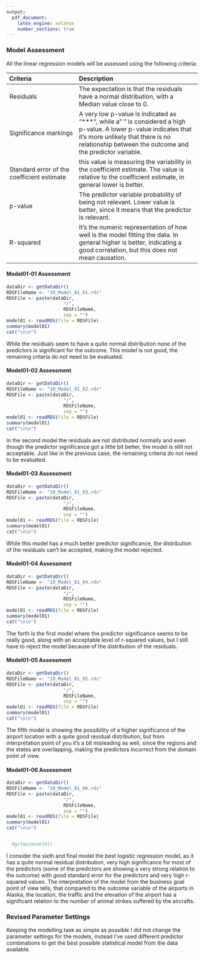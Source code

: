 ```yaml
---
output:
  pdf_document:
    latex_engine: xelatex
    number_sections: true
---
```


### Model Assessment

All the linear regression models will be assessed using the following criteria:

| Criteria              | Description                            |
|:----------------------|:---------------------------------------|
|Residuals|The expectation is that the residuals have a normal distribution, with a Median value close to 0.|
|Significance markings|A very low p-value is indicated as "***", while a " " is considered a high p-value. A lower p-value indicates that it's more unlikely that there is no relationship between the outcome and the predictor variable.|
|Standard error of the coefficient estimate|this value is measuring the variability in the coefficient estimate. The value is relative to the coefficient estimate, in general lower is better.|
|p-value|The predictor variable probability of being not relevant. Lower value is better, since it means that the predictor is relevant.|
|R-squared|It's the numeric representation of how well is the model fitting the data. In general higher is better, indicating a good correlation, but this does not mean causation.|

#### Model01-01 Assessment

\setmonofont{Courier New}
\setmainfont{Courier New}
```r
dataDir <- getDataDir()
RDSFileName <- "10_Model_01_01.rds"
RDSFile <- paste(dataDir,
                     "/",
                     RDSFileName,
                     sep = "")
model01 <- readRDS(file = RDSFile)
summary(model01)
cat("\n\n")
```
\setmonofont{Times New Roman}
\setmainfont{Times New Roman}

While the residuals seem to have a quite normal distribution none of the predictors is significant for the outcome. This model is not good, the remaining criteria do not need to be evaluated.

#### Model01-02 Assessment

\setmonofont{Courier New}
\setmainfont{Courier New}
```r
dataDir <- getDataDir()
RDSFileName <- "10_Model_01_02.rds"
RDSFile <- paste(dataDir,
                     "/",
                     RDSFileName,
                     sep = "")
model01 <- readRDS(file = RDSFile)
summary(model01)
cat("\n\n")
```
\setmonofont{Times New Roman}
\setmainfont{Times New Roman}

In the second model the residuals are not distributed normally and even though the predictor significance got a little bit better, the model is still not acceptable. Just like in the previous case, the remaining criteria do not need to be evaluated.

#### Model01-03 Assessment

\setmonofont{Courier New}
\setmainfont{Courier New}
```r
dataDir <- getDataDir()
RDSFileName <- "10_Model_01_03.rds"
RDSFile <- paste(dataDir,
                     "/",
                     RDSFileName,
                     sep = "")
model01 <- readRDS(file = RDSFile)
summary(model01)
cat("\n\n")
```
\setmonofont{Times New Roman}
\setmainfont{Times New Roman}

While this model has a much better predictor significance, the distribution of the residuals can't be accepted, making the model rejected.

#### Model01-04 Assessment

\setmonofont{Courier New}
\setmainfont{Courier New}
```r
dataDir <- getDataDir()
RDSFileName <- "10_Model_01_04.rds"
RDSFile <- paste(dataDir,
                     "/",
                     RDSFileName,
                     sep = "")
model01 <- readRDS(file = RDSFile)
summary(model01)
cat("\n\n")
```
\setmonofont{Times New Roman}
\setmainfont{Times New Roman}

The forth is the first model where the predictor significance seems to be really good, along with an acceptable level of r-squared values, but I still have to reject the model because of the distribution of the residuals.

#### Model01-05 Assessment

\setmonofont{Courier New}
\setmainfont{Courier New}
```r
dataDir <- getDataDir()
RDSFileName <- "10_Model_01_05.rds"
RDSFile <- paste(dataDir,
                     "/",
                     RDSFileName,
                     sep = "")
model01 <- readRDS(file = RDSFile)
summary(model01)
cat("\n\n")
```
\setmonofont{Times New Roman}
\setmainfont{Times New Roman}

The fifth model is showing the possibility of a higher significance of the airport location with a quite good residual distribution, but from interpretation point of you it's a bit misleading as well, since the regions and the states are overlapping, making the predictors incorrect from the domain point of view.

#### Model01-06 Assessment

\setmonofont{Courier New}
\setmainfont{Courier New}
```r
dataDir <- getDataDir()
RDSFileName <- "10_Model_01_06.rds"
RDSFile <- paste(dataDir,
                     "/",
                     RDSFileName,
                     sep = "")
model01 <- readRDS(file = RDSFile)
summary(model01)
cat("\n\n")


  #gvlma(model01)
```
\setmonofont{Times New Roman}
\setmainfont{Times New Roman}

I consider the sixth and final model the best logistic regression model, as it has a quite normal residual distribution, very high significance for most of the predictors (some of the predictors are showing a very strong relation to the outcome) with good standard error for the predictors and very high r-squared values.
The interpretation of the model from the business goal point of view tells, that compared to the outcome variable of the airports in Alaska, the location, the traffic and the elevation of the airport has a significant relation to the number of animal strikes suffered by the aircrafts.

### Revised Parameter Settings

Keeping the modelling task as simple as possible I did not change the parameter settings for the models, instead I've used different predictor combinations to get the best possible statistical model from the data available.

<!--
The data mining analyst interprets the models according to his or her domain knowledge, the data mining success criteria, and the desired test design. The data mining analyst judges the success of the application of modeling and discovery techniques technically, but he or she should also work with business analysts and domain experts in order to interpret the data mining results in the business context. The data mining analyst may even choose to have the business analyst involved when creating the models for assistance in discovering potential problems with the data.
For example, a data mining project may test the factors that affect bank account closure. If data is collected at different times of the month, it could cause a significant difference in the account balances of the two data sets collected. (Because individuals tend to get paid at the end of the month, the data collected at that time would reflect higher account balances.) A business analyst familiar with the bank’s operations would note such a discrepancy immediately.
In this phase, the data mining analyst also tries to rank the models. He or she assesses the models according to the evaluation criteria and takes into account business objectives and business success criteria. In most data mining projects, the data mining analyst applies a single technique more than once or generates data mining results with different alternative techniques. In this task, he or she also compares all results according to the evaluation criteria.
-->
